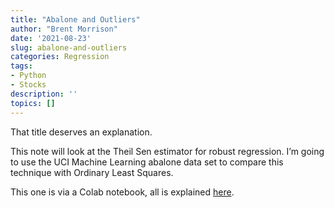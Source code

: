 ```yaml
---
title: "Abalone and Outliers"
author: "Brent Morrison"
date: '2021-08-23'
slug: abalone-and-outliers
categories: Regression
tags: 
- Python
- Stocks
description: ''
topics: []
---
```


That title deserves an explanation.

This note will look at the Theil Sen estimator for robust regression. I'm going to use the UCI Machine Learning abalone data set to compare this technique with Ordinary Least Squares.

This one is via a Colab notebook, all is explained [here](https://nbviewer.jupyter.org/github/Brent-Morrison/Misc_scripts/blob/master/theil_sen.ipynb).